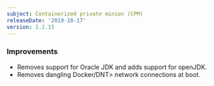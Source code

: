 ```yaml
---
subject: Containerized private minion (CPM)
releaseDate: '2019-10-17'
version: 2.2.15
---
```


### Improvements

* Removes support for Oracle JDK and adds support for openJDK.
* Removes dangling <DNT>Docker/DNT> network connections at boot.

